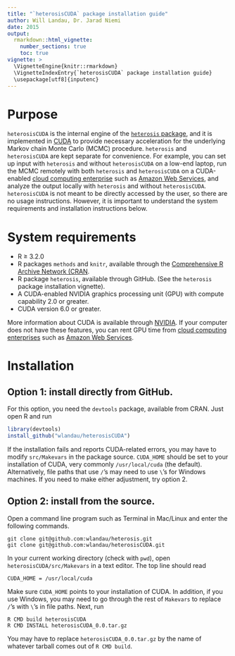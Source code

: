 ```yaml
---
title: "`heterosisCUDA` package installation guide"
author: Will Landau, Dr. Jarad Niemi
date: 2015
output: 
  rmarkdown::html_vignette:
    number_sections: true
    toc: true
vignette: >
  \VignetteEngine{knitr::rmarkdown}
  \VignetteIndexEntry{`heterosisCUDA` package installation guide}
  \usepackage[utf8]{inputenc}
---
```


# Purpose

`heterosisCUDA` is the internal engine of the [`heterosis` package](https://github.com/wlandau/heterosis), and it is implemented in [CUDA](http://www.nvidia.com/object/cuda_home_new.html) to provide necessary acceleration for the underlying Markov chain Monte Carlo (MCMC) procedure. `heterosis` and `heterosisCUDA` are kept separate for convenience. For example, you can set up input with `heterosis` and without `heterosisCUDA` on a low-end laptop, run the MCMC remotely with both `heterosis` and `heterosisCUDA` on a CUDA-enabled [cloud computing enterprise](http://www.nvidia.com/object/gpu-cloud-computing-services.html) such as [Amazon Web Services](http://aws.amazon.com/ec2/instance-types/), and analyze the output locally with `heterosis` and without `heterosisCUDA`. `heterosisCUDA` is not meant to be directly accessed by the user, so there are no usage instructions. However, it is important to understand the system requirements and installation instructions below.

# System requirements

- R $\ge$ 3.2.0
- R packages `methods` and `knitr`, available through the [Comprehensive R Archive Network (CRAN](https://cran.r-project.org/).
- R package `heterosis`, available through GitHub. (See the `heterosis` package installation vignette).
- A CUDA-enabled NVIDIA graphics processing unit (GPU) with compute capability 2.0 or greater.
- CUDA version 6.0 or greater.

More information about CUDA is available through [NVIDIA](http://www.nvidia.com/object/cuda_home_new.html). If your computer does not have these features, you can rent GPU time from [cloud computing enterprises](http://www.nvidia.com/object/gpu-cloud-computing-services.html) such as [Amazon Web Services](http://aws.amazon.com/ec2/instance-types/). 

# Installation

## Option 1: install directly from GitHub.

For this option, you need the `devtools` package, available from CRAN. Just open R and run 

```r
library(devtools)
install_github("wlandau/heterosisCUDA")
```
If the installation fails and reports CUDA-related errors, you may have to modify `src/Makevars` in the package source. `CUDA_HOME` should be set to your installation of CUDA, very commonly `/usr/local/cuda` (the default). Alternatively, file paths that use `/`'s may need to use `\`'s for Windows machines. If you need to make either adjustment, try option 2.

## Option 2: install from the source.

Open a command line program such as Terminal in Mac/Linux and enter the following commands.

```
git clone git@github.com:wlandau/heterosis.git
git clone git@github.com:wlandau/heterosisCUDA.git

```

In your current working directory (check with `pwd`), open  `heterosisCUDA/src/Makevars` in a text editor. The top line should read 

```
CUDA_HOME = /usr/local/cuda
```
Make sure `CUDA_HOME` points to your installation of CUDA. In addition, if you use Windows, you may need to go through the rest of `Makevars` to replace `/`'s with `\`'s in file paths. Next, run 

```
R CMD build heterosisCUDA
R CMD INSTALL heterosisCUDA_0.0.tar.gz
```

You may have to replace `heterosisCUDA_0.0.tar.gz` by the name of whatever tarball comes out of `R CMD build`.

